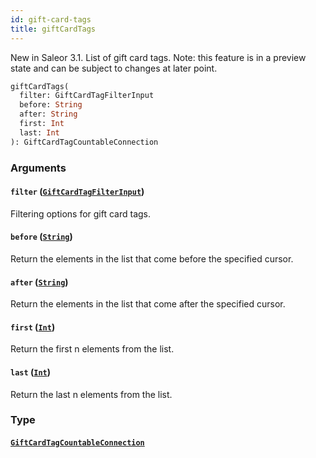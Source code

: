 ```yaml
---
id: gift-card-tags
title: giftCardTags
---
```


New in Saleor 3.1. List of gift card tags. Note: this feature is in a preview state and can be subject to changes at later point.

```graphql
giftCardTags(
  filter: GiftCardTagFilterInput
  before: String
  after: String
  first: Int
  last: Int
): GiftCardTagCountableConnection

```

### Arguments

#### `filter` ([`GiftCardTagFilterInput`](../../../developer/api-reference/inputs/gift-card-tag-filter-input))

Filtering options for gift card tags.

#### `before` ([`String`](../../../developer/api-reference/scalars/string))

Return the elements in the list that come before the specified cursor.

#### `after` ([`String`](../../../developer/api-reference/scalars/string))

Return the elements in the list that come after the specified cursor.

#### `first` ([`Int`](../../../developer/api-reference/scalars/int))

Return the first n elements from the list.

#### `last` ([`Int`](../../../developer/api-reference/scalars/int))

Return the last n elements from the list.

### Type

#### [`GiftCardTagCountableConnection`](../../../developer/api-reference/objects/gift-card-tag-countable-connection)
